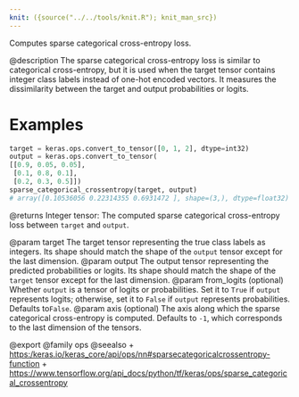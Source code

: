 ```yaml
---
knit: ({source("../../tools/knit.R"); knit_man_src})
---
```

Computes sparse categorical cross-entropy loss.

@description
The sparse categorical cross-entropy loss is similar to categorical
cross-entropy, but it is used when the target tensor contains integer
class labels instead of one-hot encoded vectors. It measures the
dissimilarity between the target and output probabilities or logits.

# Examples
```python
target = keras.ops.convert_to_tensor([0, 1, 2], dtype=int32)
output = keras.ops.convert_to_tensor(
[[0.9, 0.05, 0.05],
 [0.1, 0.8, 0.1],
 [0.2, 0.3, 0.5]])
sparse_categorical_crossentropy(target, output)
# array([0.10536056 0.22314355 0.6931472 ], shape=(3,), dtype=float32)
```

@returns
Integer tensor: The computed sparse categorical cross-entropy
loss between `target` and `output`.

@param target The target tensor representing the true class labels as
    integers. Its shape should match the shape of the `output`
    tensor except for the last dimension.
@param output The output tensor representing the predicted probabilities
    or logits.
    Its shape should match the shape of the `target` tensor except
    for the last dimension.
@param from_logits (optional) Whether `output` is a tensor of logits
    or probabilities.
    Set it to `True` if `output` represents logits; otherwise,
    set it to `False` if `output` represents probabilities.
    Defaults to`False`.
@param axis (optional) The axis along which the sparse categorical
    cross-entropy is computed.
    Defaults to `-1`, which corresponds to the last dimension
    of the tensors.

@export
@family ops
@seealso
+ <https:/keras.io/keras_core/api/ops/nn#sparsecategoricalcrossentropy-function>
+ <https://www.tensorflow.org/api_docs/python/tf/keras/ops/sparse_categorical_crossentropy>

